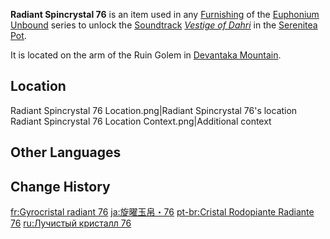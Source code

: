 {{Item Infobox
|id           = 141076
|image        = Item Radiant Spincrystal.png
|type         = Adventure Items
|group        = Radiant Spincrystals
|group2       = Sumeru Spincrystals
|quality      = 4
|invCategory  = Precious Items
|description  = This wondrous crystal contains a certain rhythm, like something beautiful woven from delicate silk. These items can be found throughout the mainland or from merchants who collect curios. The tune held within this crystal can be revivified in your [[Serenitea Pot]] using either "[[Euphonium Unbound: Winding]]" or "[[Euphonium Unbound: Soaring]]." The tune contained within this [[Radiant Spincrystal]] is "[[Vestige of Dahri]]."
|source1      = [[Devantaka Mountain]]
|track        = Vestige of Dahri
}}
'''Radiant Spincrystal 76''' is an item used in any [[Furnishing]] of the [[Euphonium Unbound]] series to unlock the [[Soundtrack]] ''[[Vestige of Dahri]]'' in the [[Serenitea Pot]].

It is located on the arm of the Ruin Golem in [[Devantaka Mountain]].

==Location==
<gallery>
Radiant Spincrystal 76 Location.png|Radiant Spincrystal 76's location
Radiant Spincrystal 76 Location Context.png|Additional context
</gallery>

==Other Languages==
{{Other Languages|default_hidden = 1
|en      = Radiant Spincrystal 76
|zhs     = 旋曜玉帛・其七十六
|zhs_rm  = Xuán Yào Yùbó - Qí Qīshíliù
|zht     = 旋曜玉帛・其七十六
|zht_rm  = Xuán Yào Yùbó - Qí Qīshíliù
|ja      = 旋曜玉帛・76
|ja_rm   = Sen'you Gyokuhaku - Nanajuuroku
|ko      = 빛나는 결정・76
|ko_rm   = Binnaneun Gyeoljeong - Chilssimnyuk
|es      = Girocristal radiante (76)
|fr      = Gyrocristal radiant 76
|ru      = Лучистый кристалл {{tt|76|семьдесят шесть}}
|th      = Radiant Spincrystal 76
|vi      = Ngọc Thạch Âm Vang 76
|de      = Strahlender Drehkristall LXXVI
|id      = Radiant Spincrystal 76
|pt      = Cristal Rodopiante Radiante 76
|tr      = Parlak Burgu Kristal 76
|it      = Voltacristallo radioso 76
}}

==Change History==
{{Change History|3.0}}

[[fr:Gyrocristal radiant 76]]
[[ja:旋曜玉帛・76]]
[[pt-br:Cristal Rodopiante Radiante 76]]
[[ru:Лучистый кристалл 76]]